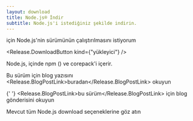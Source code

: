 ```yaml
---
layout: download
title: Node.js® İndir
subtitle: Node.js'i istediğiniz şekilde indirin.
---
```


<section>
  <Release.OperatingSystemDropdown exclude={["LINUX"]} /> için Node.js'nin <Release.VersionDropdown /> sürümünün <Release.BitnessDropdown /> çalıştırılmasını istiyorum

  <Release.DownloadButton kind={"yükleyici"} />
</section>

<section>
  Node.js, içinde <LinkWithArrow href="https://npmjs.com">npm</LinkWithArrow> (<Release.NpmVersion />) ve corepack'i içerir.

Bu sürüm için blog yazısını <Release.BlogPostLink>buradan</Release.BlogPostLink> okuyun

{' '}
<Release.BlogPostLink>bu sürüm</Release.BlogPostLink> için blog gönderisini
okuyun

Mevcut tüm Node.js <LinkWithArrow href="https://nodejs.org/dist/">download seçeneklerine göz atın</LinkWithArrow>

</section>
